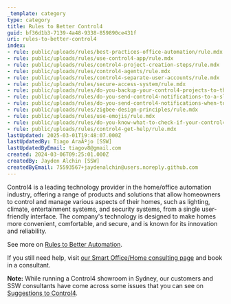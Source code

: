 ```yaml
---
_template: category
type: category
title: Rules to Better Control4
guid: bf36d1b3-7139-4a48-9338-859890ce431f
uri: rules-to-better-control4
index:
- rule: public/uploads/rules/best-practices-office-automation/rule.mdx
- rule: public/uploads/rules/use-control4-app/rule.mdx
- rule: public/uploads/rules/control4-project-creation-steps/rule.mdx
- rule: public/uploads/rules/control4-agents/rule.mdx
- rule: public/uploads/rules/control4-separate-user-accounts/rule.mdx
- rule: public/uploads/rules/secure-access-system/rule.mdx
- rule: public/uploads/rules/do-you-backup-your-control4-projects-to-the-cloud/rule.mdx
- rule: public/uploads/rules/do-you-send-control4-notifications-to-a-slack-channel/rule.mdx
- rule: public/uploads/rules/do-you-send-control4-notifications-when-to-let-people-know-when-an-alarm-is-triggered/rule.mdx
- rule: public/uploads/rules/zigbee-design-principles/rule.mdx
- rule: public/uploads/rules/use-emojis/rule.mdx
- rule: public/uploads/rules/do-you-know-what-to-check-if-your-control4-director-is-running-slowly/rule.mdx
- rule: public/uploads/rules/control4-get-help/rule.mdx
lastUpdated: 2025-03-01T19:48:07.000Z
lastUpdatedBy: Tiago AraÃºjo [SSW]
lastUpdatedByEmail: tiagov8@gmail.com
created: 2024-03-06T09:25:01.000Z
createdBy: Jayden Alchin [SSW]
createdByEmail: 75593567+jaydenalchin@users.noreply.github.com
---
```


Control4 is a leading technology provider in the home/office automation industry, offering a range of products and solutions that allow homeowners to control and manage various aspects of their homes, such as lighting, climate, entertainment systems, and security systems, from a single user-friendly interface. The company's technology is designed to make homes more convenient, comfortable, and secure, and is known for its innovation and reliability.

See more on [Rules to Better Automation](/rules-to-better-automation).

If you still need help, visit [our Smart Office/Home consulting page](https://www.ssw.com.au/ssw/Consulting/Smart-Office-and-Smart-Home.aspx) and book in a consultant.

**Note:** While running a Control4 showroom in Sydney, our customers and SSW consultants have come across some issues that you can see on [Suggestions to Control4](https://bettersoftwaresuggestions.com/category/control4).
